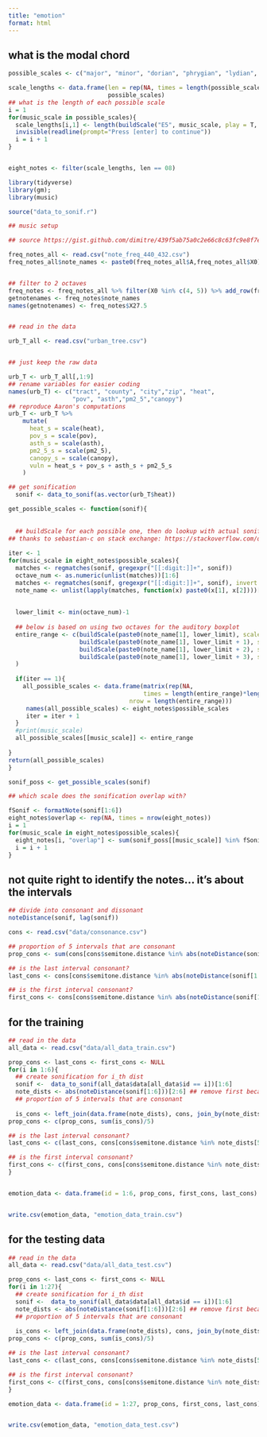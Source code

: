 ```yaml
---
title: "emotion"
format: html
---
```


## what is the modal chord

```r
possible_scales <- c("major", "minor", "dorian", "phrygian", "lydian", "lydianAugmented", "acoustic", "mixolydian", "locrian", "majorLocrian", "harmonicMajor", "harmonicMinor", "halfDiminished", "minorPentatonic", "majorPentatonic", "blues", "altered", "hirajoshi", "insen", "algerian", "hungarian", "in") 

scale_lengths <- data.frame(len = rep(NA, times = length(possible_scales)), 
                            possible_scales)
## what is the length of each possible scale
i = 1
for(music_scale in possible_scales){
  scale_lengths[i,1] <- length(buildScale("E5", music_scale, play = T, plot = T))
  invisible(readline(prompt="Press [enter] to continue"))
  i = i + 1
}


eight_notes <- filter(scale_lengths, len == 08)

library(tidyverse)
library(gm);
library(music)

source("data_to_sonif.r")

## music setup

## source https://gist.github.com/dimitre/439f5ab75a0c2e66c8c63fc9e8f7ea77

freq_notes_all <- read.csv("note_freq_440_432.csv")
freq_notes_all$note_names <- paste0(freq_notes_all$A,freq_notes_all$X0)


## filter to 2 octaves
freq_notes <- freq_notes_all %>% filter(X0 %in% c(4, 5)) %>% add_row(freq_notes_all[63,])
getnotenames <- freq_notes$note_names
names(getnotenames) <- freq_notes$X27.5


## read in the data 

urb_T_all <- read.csv("urban_tree.csv")


## just keep the raw data

urb_T <- urb_T_all[,1:9]
## rename variables for easier coding
names(urb_T) <- c("tract", "county", "city","zip", "heat",
                  "pov", "asth","pm2_5","canopy")
## reproduce Aaron's computations
urb_T <- urb_T %>%
    mutate(
      heat_s = scale(heat),
      pov_s = scale(pov),
      asth_s = scale(asth),
      pm2_5_s = scale(pm2_5),
      canopy_s = scale(canopy),
      vuln = heat_s + pov_s + asth_s + pm2_5_s
    )

## get sonification
  sonif <- data_to_sonif(as.vector(urb_T$heat))


```

```r
get_possible_scales <- function(sonif){
  
  
  ## buildScale for each possible one, then do lookup with actual sonification
## thanks to sebastian-c on stack exchange: https://stackoverflow.com/questions/14543627/extracting-numbers-from-vectors-of-strings
  
iter <- 1
for(music_scale in eight_notes$possible_scales){
  matches <- regmatches(sonif, gregexpr("[[:digit:]]+", sonif))
  octave_num <- as.numeric(unlist(matches))[1:6]
  matches <- regmatches(sonif, gregexpr("[[:digit:]]+", sonif), invert = T)
  note_name <- unlist(lapply(matches, function(x) paste0(x[1], x[2])))[1:6]
  
  
  lower_limit <- min(octave_num)-1
  
  ## below is based on using two octaves for the auditory boxplot
  entire_range <- c(buildScale(paste0(note_name[1], lower_limit), scale = music_scale, formatNotation = F), 
                    buildScale(paste0(note_name[1], lower_limit + 1), scale = music_scale, formatNotation = F)[-1],
                    buildScale(paste0(note_name[1], lower_limit + 2), scale = music_scale, formatNotation = F)[-1],
                    buildScale(paste0(note_name[1], lower_limit + 3), scale = music_scale, formatNotation = F)
  )
  
  if(iter == 1){
    all_possible_scales <- data.frame(matrix(rep(NA, 
                                      times = length(entire_range)*length(eight_notes$possible_scales)), 
                                  nrow = length(entire_range)))
     names(all_possible_scales) <- eight_notes$possible_scales
     iter = iter + 1
  }
  #print(music_scale)
  all_possible_scales[[music_scale]] <- entire_range
  
}
return(all_possible_scales)
}
```

```r
sonif_poss <- get_possible_scales(sonif)
```

```r
## which scale does the sonification overlap with?

fSonif <- formatNote(sonif[1:6])
eight_notes$overlap <- rep(NA, times = nrow(eight_notes))
i = 1
for(music_scale in eight_notes$possible_scales){
  eight_notes[i, "overlap"] <- sum(sonif_poss[[music_scale]] %in% fSonif)
  i = i + 1
}
```

## not quite right to identify the notes... it's about the intervals

```r
## divide into consonant and dissonant
noteDistance(sonif, lag(sonif))

cons <- read.csv("data/consonance.csv")

## proportion of 5 intervals that are consonant
prop_cons <- sum(cons[cons$semitone.distance %in% abs(noteDistance(sonif[1:6])), "consonant"])/5

## is the last interval consonant?
last_cons <- cons[cons$semitone.distance %in% abs(noteDistance(sonif[1:6]))[6], "consonant"]

## is the first interval consonant?
first_cons <- cons[cons$semitone.distance %in% abs(noteDistance(sonif[1:6]))[1], "consonant"]
```

## for the training

```r
## read in the data 
all_data <- read.csv("data/all_data_train.csv")

prop_cons <- last_cons <- first_cons <- NULL
for(i in 1:6){
  ## create sonification for i_th dist
  sonif <-  data_to_sonif(all_data$data[all_data$id == i])[1:6]
  note_dists <- abs(noteDistance(sonif[1:6]))[2:6] ## remove first because it's distance to itself
  ## proportion of 5 intervals that are consonant
  
  is_cons <- left_join(data.frame(note_dists), cons, join_by(note_dists == semitone.distance))[,2] 
prop_cons <- c(prop_cons, sum(is_cons)/5)

## is the last interval consonant?
last_cons <- c(last_cons, cons[cons$semitone.distance %in% note_dists[5], "consonant"])

## is the first interval consonant?
first_cons <- c(first_cons, cons[cons$semitone.distance %in% note_dists[1], "consonant"])
}


emotion_data <- data.frame(id = 1:6, prop_cons, first_cons, last_cons)


write.csv(emotion_data, "emotion_data_train.csv")
```

## for the testing data

```r
## read in the data 
all_data <- read.csv("data/all_data_test.csv")

prop_cons <- last_cons <- first_cons <- NULL
for(i in 1:27){
  ## create sonification for i_th dist
  sonif <-  data_to_sonif(all_data$data[all_data$id == i])[1:6]
  note_dists <- abs(noteDistance(sonif[1:6]))[2:6] ## remove first because it's distance to itself
  ## proportion of 5 intervals that are consonant
  
  is_cons <- left_join(data.frame(note_dists), cons, join_by(note_dists == semitone.distance))[,2] 
prop_cons <- c(prop_cons, sum(is_cons)/5)

## is the last interval consonant?
last_cons <- c(last_cons, cons[cons$semitone.distance %in% note_dists[5], "consonant"])

## is the first interval consonant?
first_cons <- c(first_cons, cons[cons$semitone.distance %in% note_dists[1], "consonant"])
}

emotion_data <- data.frame(id = 1:27, prop_cons, first_cons, last_cons)


write.csv(emotion_data, "emotion_data_test.csv")
```
